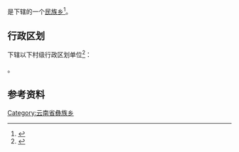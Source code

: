 {{中国乡级行政区|53/29/29/203/000}}

'''{{PAGENAMEBASE}}'''是{{PRC admin/fullname|53/29/29/203/000|3}}下辖的一个[[民族乡|民族乡]]<ref>{{PRC admin/ref sgc|{{PRC admin/parent|53/29/29/203/000}}}}</ref>。

== 行政区划 ==
{{PAGENAMEBASE}}下辖以下村级行政区划单位<ref>{{PRC admin/ref sgc|53/29/29/203/000}}</ref>：

{{PRC admin/children|53/29/29/203/000}}。

== 参考资料 ==
{{reflist}}

{{云南行政区划小作品}}
{{PRC admin/navcat|53/29/29/203/000}}
[[Category:云南省彝族乡|Category:云南省彝族乡]]